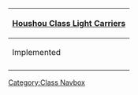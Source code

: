 {| class="mw-collapsible mw-collapsed wikitable" align=center
! [[:Category:Houshou Class|Houshou Class Light Carriers]]
|-
! Implemented
|-
| align=center | {{ShipLink|Houshou}}
|}<noinclude>[[Category:Class Navbox]]</noinclude>